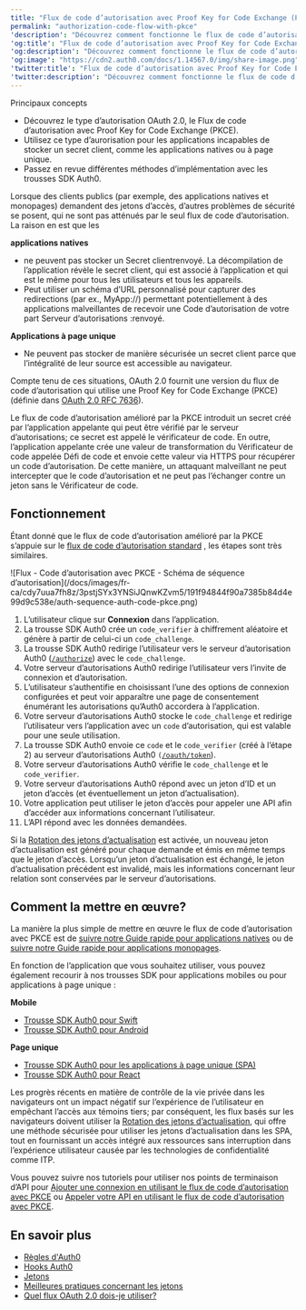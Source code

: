 ```yaml
---
title: "Flux de code d’autorisation avec Proof Key for Code Exchange (PKCE)"
permalink: "authorization-code-flow-with-pkce"
'description': "Découvrez comment fonctionne le flux de code d’autorisation avec Proof Key for Code Exchange (PKCE) et pourquoi vous devriez l’utiliser pour les applications natives et mobiles."
'og:title': "Flux de code d’autorisation avec Proof Key for Code Exchange (PKCE)"
'og:description': "Découvrez comment fonctionne le flux de code d’autorisation avec Proof Key for Code Exchange (PKCE) et pourquoi vous devriez l’utiliser pour les applications natives et mobiles."
'og:image': "https://cdn2.auth0.com/docs/1.14567.0/img/share-image.png"
'twitter:title': "Flux de code d’autorisation avec Proof Key for Code Exchange (PKCE)"
'twitter:description': "Découvrez comment fonctionne le flux de code d’autorisation avec Proof Key for Code Exchange (PKCE) et pourquoi vous devriez l’utiliser pour les applications natives et mobiles."
---
```


<Card title="Overview">

Principaux concepts

* Découvrez le type d’autorisation OAuth 2.0, le Flux de code d’autorisation avec Proof Key for Code Exchange (PKCE).
* Utilisez ce type d’aurorisation pour les applications incapables de stocker un secret client, comme les applications natives ou à page unique.
* Passez en revue différentes méthodes d’implémentation avec les trousses SDK Auth0.

</Card>

Lorsque des clients publics (par exemple, des applications natives et monopages) demandent des jetons d’accès, d’autres problèmes de sécurité se posent, qui ne sont pas atténués par le seul flux de code d’autorisation. La raison en est que les

**applications natives**

* ne peuvent pas stocker un <Tooltip href="/docs/docs/fr-ca/glossary?term=client-secret" tip="Secret client
Secret utilisé par un client (application) pour s’authentifier auprès du serveur d’autorisation; il ne doit être connu que du client et du serveur d’autorisation et doit être suffisamment aléatoire pour ne pas être deviné." cta="Voir le glossaire">Secret client</Tooltip>renvoyé. La décompilation de l’application révèle le secret client, qui est associé à l’application et qui est le même pour tous les utilisateurs et tous les appareils.
* Peut utiliser un schéma d’URL personnalisé pour capturer des redirections (par ex., MyApp://) permettant potentiellement à des applications malveillantes de recevoir une <Tooltip href="/docs/docs/fr-ca/glossary?term=authorization-code" tip="Code d’autorisation
Chaîne aléatoire générée par le serveur d’autorisation et renvoyée à l’application dans le cadre de la réponse d’autorisation lors de l’utilisation du flux de code d’autorisation (avec ou sans PKCE)." cta="Voir le glossaire">Code d’autorisation</Tooltip> de votre part <Tooltip href="/docs/docs/fr-ca/glossary?term=authorization-server" tip="Serveur d’autorisations :
Serveur centralisé qui contribue à définir les limites de l’accès d’un utilisateur. Par exemple, votre serveur d’autorisations peut contrôler les données, les tâches et les fonctionnalités accessibles à un utilisateur. Un serveur d’autorisation ne sert pas à authentifier les utilisateurs. Cette tâche incombe au serveur d’authentification, qui est chargé de vérifier l’identité d’un utilisateur." cta="Voir le glossaire">Serveur d’autorisations :</Tooltip>renvoyé.

**Applications à page unique**

* Ne peuvent pas stocker de manière sécurisée un secret client parce que l’intégralité de leur source est accessible au navigateur.

Compte tenu de ces situations, <Tooltip href="/docs/docs/fr-ca/glossary?term=oath2" tip="OAuth 2.0
Cadre d’applications d’autorisation qui définit les protocoles d’autorisation et les flux de production." cta="Voir le glossaire">OAuth 2.0</Tooltip> fournit une version du flux de code d’autorisation qui utilise une Proof Key for Code Exchange (PKCE) (définie dans [OAuth 2.0 RFC 7636](https://tools.ietf.org/html/rfc7636)).

Le flux de code d’autorisation amélioré par la PKCE introduit un secret créé par l’application appelante qui peut être vérifié par le serveur d’autorisations; ce secret est appelé le vérificateur de code. En outre, l’application appelante crée une valeur de transformation du Vérificateur de code appelée Défi de code et envoie cette valeur via HTTPS pour récupérer un code d’autorisation. De cette manière, un attaquant malveillant ne peut intercepter que le code d’autorisation et ne peut pas l’échanger contre un jeton sans le Vérificateur de code.

## Fonctionnement

Étant donné que le flux de code d’autorisation amélioré par la PKCE s’appuie sur le [flux de code d’autorisation standard](/docs/fr-ca/get-started/authentication-and-authorization-flow/authorization-code-flow) , les étapes sont très similaires.

<Frame>![Flux - Code d’autorisation avec PKCE - Schéma de séquence d’autorisation](/docs/images/fr-ca/cdy7uua7fh8z/3pstjSYx3YNSiJQnwKZvm5/191f94844f90a7385b84d4e99d9c538e/auth-sequence-auth-code-pkce.png)</Frame>

1. L’utilisateur clique sur **Connexion** dans l’application.
2. La trousse SDK Auth0 crée un `code_verifier` à chiffrement aléatoire et génère à partir de celui-ci un `code_challenge`.
3. La trousse SDK Auth0 redirige l’utilisateur vers le serveur d’autorisation Auth0 ([`/authorize`](/docs/fr-ca/api/authentication#authorization-code-grant-pkce-)) avec le `code_challenge`.
4. Votre serveur d’autorisations Auth0 redirige l’utilisateur vers l’invite de connexion et d’autorisation.
5. L’utilisateur s’authentifie en choisissant l’une des options de connexion configurées et peut voir apparaître une page de consentement énumérant les autorisations qu’Auth0 accordera à l’application.
6. Votre serveur d’autorisations Auth0 stocke le `code_challenge` et redirige l’utilisateur vers l’application avec un `code` d’autorisation, qui est valable pour une seule utilisation.
7. La trousse SDK Auth0 envoie ce `code` et le `code_verifier` (créé à l’étape 2) au serveur d’autorisations Auth0 `(`[`/oauth/token`](/docs/fr-ca/api/authentication?http#authorization-code-flow-with-pkce44)).
8. Votre serveur d’autorisations Auth0 vérifie le `code_challenge` et le `code_verifier`.
9. Votre serveur d’autorisations Auth0 répond avec un jeton d’ID et un jeton d’accès (et éventuellement un jeton d’actualisation).
10. Votre application peut utiliser le jeton d’accès pour appeler une API afin d’accéder aux informations concernant l’utilisateur.
11. L’API répond avec les données demandées.

<Callout icon="file-lines" color="#0EA5E9" iconType="regular">

Si la [Rotation des jetons d’actualisation](/docs/fr-ca/secure/tokens/refresh-tokens/refresh-token-rotation) est activée, un nouveau jeton d’actualisation est généré pour chaque demande et émis en même temps que le jeton d’accès. Lorsqu’un jeton d’actualisation est échangé, le jeton d’actualisation précédent est invalidé, mais les informations concernant leur relation sont conservées par le serveur d’autorisations.

</Callout>

## Comment la mettre en œuvre?

La manière la plus simple de mettre en œuvre le flux de code d’autorisation avec PKCE est de [suivre notre Guide rapide pour applications natives](/docs/fr-ca/quickstart/native) ou de [suivre notre Guide rapide pour applications monopages](/docs/fr-ca/quickstart/spa).

En fonction de l’application que vous souhaitez utiliser, vous pouvez également recourir à nos trousses SDK pour applications mobiles ou pour applications à page unique :

**Mobile**

* [Trousse SDK Auth0 pour Swift](/docs/fr-ca/libraries/auth0-swift)
* [Trousse SDK Auth0 pour Android](/docs/fr-ca/libraries/auth0-android)

**Page unique**

* [Trousse SDK Auth0 pour les applications à page unique (SPA)](/docs/fr-ca/libraries/auth0-single-page-app-sdk)
* [Trousse SDK Auth0 pour React](/docs/fr-ca/libraries/auth0-react)

<Callout icon="file-lines" color="#0EA5E9" iconType="regular">

Les progrès récents en matière de contrôle de la vie privée dans les navigateurs ont un impact négatif sur l’expérience de l’utilisateur en empêchant l’accès aux témoins tiers; par conséquent, les flux basés sur les navigateurs doivent utiliser la [Rotation des jetons d’actualisation](/docs/fr-ca/secure/tokens/refresh-tokens/refresh-token-rotation), qui offre une méthode sécurisée pour utiliser les jetons d’actualisation dans les SPA, tout en fournissant un accès intégré aux ressources sans interruption dans l’expérience utilisateur causée par les technologies de confidentialité comme ITP.

</Callout>

Vous pouvez suivre nos tutoriels pour utiliser nos points de terminaison d’API pour [Ajouter une connexion en utilisant le flux de code d’autorisation avec PKCE](/docs/fr-ca/get-started/authentication-and-authorization-flow/authorization-code-flow-with-pkce/add-login-using-the-authorization-code-flow-with-pkce) ou [Appeler votre API en utilisant le flux de code d’autorisation avec PKCE](/docs/fr-ca/get-started/authentication-and-authorization-flow/authorization-code-flow-with-pkce/call-your-api-using-the-authorization-code-flow-with-pkce).

## En savoir plus

* [Règles d'Auth0](/docs/fr-ca/customize/rules)
* [Hooks Auth0](/docs/fr-ca/customize/hooks)
* [Jetons](/docs/fr-ca/secure/tokens)
* [Meilleures pratiques concernant les jetons](/docs/fr-ca/secure/tokens/token-best-practices)
* [Quel flux OAuth 2.0 dois-je utiliser?](/docs/fr-ca/get-started/authentication-and-authorization-flow/which-oauth-2-0-flow-should-i-use)